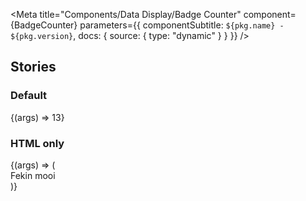 

<Meta
  title="Components/Data Display/Badge Counter"
  component={BadgeCounter}
  parameters={{ componentSubtitle: `${pkg.name} - ${pkg.version}`, docs: { source: { type: "dynamic" } } }}
/>

<Description markdown={readme} />

## Stories

### Default

<Canvas>
  <Story
    name="Default"
  >
    {(args) => <BadgeCounter>13</BadgeCounter>}
  </Story>
</Canvas>

### HTML only

<Canvas>
  <Story
    name="HTML only"
  >
    {(args) => (
      <div class="denhaag-badge-counter">
        <div class="denhaag-dot-indicator denhaag-dot-indicator--overlap-rectangle">
          <div class="denhaag-badge-counter__counter">Fekin mooi</div>
          <div class="denhaag-dot-indicator__dot"></div>
        </div>
      </div>
    )}
  </Story>
</Canvas>

<ArgsTable of={BadgeCounter} />
